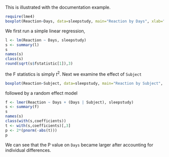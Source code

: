 This is illustrated with the documentation example.

```r
require(lme4)
boxplot(Reaction~Days, data=sleepstudy, main="Reaction by Days", xlab="Days", ylab="Reaction", col="blue", border="brown" )
```
We first run a simple linear regression,
```r
l <- lm(Reaction ~ Days, sleepstudy)
s <- summary(l)
s
names(s)
class(s)
round(sqrt(s$fstatistic[1]),3)
```
the F statistics is simply $t^2$. Next we examine the effect of `Subject`

```r
boxplot(Reaction~Subject, data=sleepstudy, main="Reaction by Subject", xlab="Subject", ylab="Reaction", col="orange", border="brown" )
```
followed by a random effect model
```r
f <- lmer(Reaction ~ Days + (Days | Subject), sleepstudy)
s <- summary(f)
s
names(s)
class(with(s,coefficients))
t <- with(s,coefficients)[,3]
p <- 2*(pnorm(-abs(t)))
p
```
We can see that the P value on `Days` became larger after accounting for individual differences.
